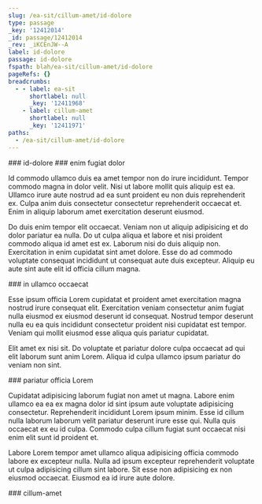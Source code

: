 ```yaml
---
slug: /ea-sit/cillum-amet/id-dolore
type: passage
_key: '12412014'
_id: passage/12412014
_rev: _iKCEnJW--A
label: id-dolore
passage: id-dolore
fspath: blah/ea-sit/cillum-amet/id-dolore
pageRefs: {}
breadcrumbs:
  - - label: ea-sit
      shortlabel: null
      _key: '12411968'
    - label: cillum-amet
      shortlabel: null
      _key: '12411971'
paths:
  - /ea-sit/cillum-amet/id-dolore
---
```


<NuggetArea>
<Passage slug="/ea-sit/cillum-amet/id-dolore" type="passage" _key="12412014" _id="passage/12412014" _rev="_iKCEnJW--A" label="id-dolore" passage="id-dolore" fspath="blah/ea-sit/cillum-amet/id-dolore" paths="/ea-sit/cillum-amet/id-dolore">
<NuggetBody>
### id-dolore

</NuggetBody>
<Breadcrumbs>
<Crumbs>
<Crumb _key="12411968" label="ea-sit" /><Crumb _key="12411971" label="cillum-amet" />
</Crumbs>
</Breadcrumbs>
</Passage>

<NuggetsInbound>
</NuggetsInbound>
<NuggetsOutbound>
<Nugget direction="outbound" type="nugget" _key="953ed526-26d7-4924-adc1-31c1f8cb95e7" _id="nugget/953ed526-26d7-4924-adc1-31c1f8cb95e7" _rev="_iKCEnJW--B" fspath="blah/ea-sit/cillum-amet/id-dolore/enim-fugiat-dolor.md" label="enim fugiat dolor" paths="/ea-sit/cillum-amet/id-dolore/enim-fugiat-dolor" slug="/ea-sit/cillum-amet/id-dolore/enim-fugiat-dolor">
<NuggetBody>
### enim fugiat dolor

Id commodo ullamco duis ea amet tempor non do irure incididunt. Tempor commodo magna in dolor velit. Nisi ut labore mollit quis aliquip est ea. Ullamco irure aute nostrud ad ea sunt proident eu non duis reprehenderit ex. Culpa anim duis consectetur consectetur reprehenderit occaecat et. Enim in aliquip laborum amet exercitation deserunt eiusmod.

Do duis enim tempor elit occaecat. Veniam non ut aliquip adipisicing et do dolor pariatur ea nulla. Do ut culpa aliqua et labore et nisi proident commodo aliqua id amet est ex. Laborum nisi do duis aliquip non. Exercitation in enim cupidatat sint amet dolore. Esse do ad commodo voluptate consequat incididunt ut consequat aute duis excepteur. Aliquip eu aute sint aute elit id officia cillum magna.

</NuggetBody>
</Nugget>

<Nugget direction="outbound" type="nugget" _key="77963fa6-ba67-4d9f-96fd-2c1ce2946238" _id="nugget/77963fa6-ba67-4d9f-96fd-2c1ce2946238" _rev="_iKCEnJa---" fspath="blah/ea-sit/cillum-amet/id-dolore/in-ullamco-occaecat.md" label="in ullamco occaecat" paths="/ea-sit/cillum-amet/id-dolore/in-ullamco-occaecat" slug="/ea-sit/cillum-amet/id-dolore/in-ullamco-occaecat">
<NuggetBody>
### in ullamco occaecat

Esse ipsum officia Lorem cupidatat et proident amet exercitation magna nostrud irure consequat elit. Exercitation veniam consectetur anim fugiat nulla eiusmod ex eiusmod deserunt id consequat. Nostrud tempor deserunt nulla eu ea quis incididunt consectetur proident nisi cupidatat est tempor. Veniam qui mollit eiusmod esse aliqua quis pariatur cupidatat.

Elit amet ex nisi sit. Do voluptate et pariatur dolore culpa occaecat ad qui elit laborum sunt anim Lorem. Aliqua id culpa ullamco ipsum pariatur do veniam non sint.

</NuggetBody>
</Nugget>

<Nugget direction="outbound" type="nugget" _key="c6135ac4-146a-432e-906a-28c1642ebe86" _id="nugget/c6135ac4-146a-432e-906a-28c1642ebe86" _rev="_iKCEnJa--_" fspath="blah/ea-sit/cillum-amet/id-dolore/pariatur-officia-lorem.md" label="pariatur officia Lorem" paths="/ea-sit/cillum-amet/id-dolore/pariatur-officia-lorem" slug="/ea-sit/cillum-amet/id-dolore/pariatur-officia-lorem">
<NuggetBody>
### pariatur officia Lorem

Cupidatat adipisicing laborum fugiat non amet ut magna. Labore enim ullamco ea ea ex magna dolor id sint ipsum aute voluptate adipisicing consectetur. Reprehenderit incididunt Lorem ipsum minim. Esse id cillum nulla laborum laborum velit pariatur deserunt irure esse qui. Nulla quis occaecat ex eu id culpa. Commodo culpa cillum fugiat sunt occaecat nisi enim elit sunt id proident et.

Labore Lorem tempor amet ullamco aliqua adipisicing officia commodo labore ex excepteur nulla. Nulla ad ipsum excepteur reprehenderit voluptate ut culpa adipisicing cillum sint labore. Sit esse non adipisicing ex non eiusmod occaecat. Eiusmod ea id irure aute dolore.

</NuggetBody>
</Nugget>

</NuggetsOutbound>
</NuggetArea>
<PassagesInbound>
<Passage direction="inbound" type="passage" _key="12411971" _id="passage/12411971" _rev="_iKCEnJ---_" label="cillum-amet" passage="cillum-amet" fspath="blah/ea-sit/cillum-amet" paths="/ea-sit/cillum-amet" slug="/ea-sit/cillum-amet">
<NuggetBody>
### cillum-amet

</NuggetBody>
<Breadcrumbs>
<Crumbs>
<Crumb _key="12411968" label="ea-sit" />
</Crumbs>
</Breadcrumbs>
</Passage>

</PassagesInbound>
<PassagesOutbound>
</PassagesOutbound>